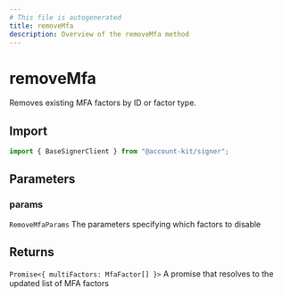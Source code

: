 ```yaml
---
# This file is autogenerated
title: removeMfa
description: Overview of the removeMfa method
---
```


# removeMfa

Removes existing MFA factors by ID or factor type.

## Import

```ts
import { BaseSignerClient } from "@account-kit/signer";
```

## Parameters

### params

`RemoveMfaParams`
The parameters specifying which factors to disable

## Returns

`Promise<{ multiFactors: MfaFactor[] }>`
A promise that resolves to the updated list of MFA factors
